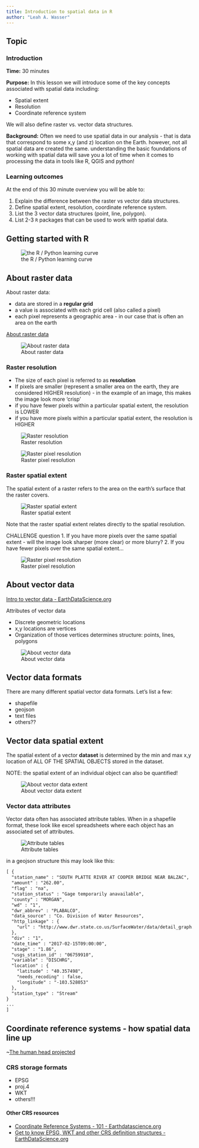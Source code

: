 ```yaml
---
title: Introduction to spatial data in R
author: "Leah A. Wasser"
---
```


## Topic

### Introduction
**Time:** 30 minutes

**Purpose:** In this lesson we will introduce some of the key concepts associated
with spatial data including:

* Spatial extent
* Resolution
* Coordinate reference system

We will also define raster vs. vector data structures.

**Background:**
Often we need to use spatial data in our analysis - that is data that correspond
to some x,y (and z) location on the Earth. however, not all spatial data are
created the same. understanding the basic foundations of working with spatial
data will save you a lot of time when it comes to processing the data in tools
like R, QGIS and python!

### Learning outcomes

At the end of this 30 minute overview you will be able to:

1. Explain the difference between the raster vs vector data structures.
1. Define spatial extent, resolution, coordinate reference system.
1. List the 3 vector data structures (point, line, polygon).
1. List 2-3 `R` packages that can be used to work with spatial data.


## Getting started with R

![the R / Python learning curve](https://earthdatascience.org/images/course-materials/earth-analytics/week-9/learning-r.png)

## About raster data

About raster data:

* data are stored in a **regular grid**
* a value is associated with each grid cell (also called a pixel)
* each pixel represents a geographic area - in our case that is often an area on the earth


[About raster data](https://earthdatascience.org/course-materials/earth-analytics/week-3/open-lidar-raster-r/)

![About raster data](http://earthdatascience.org/images/course-materials/earth-analytics/week-3/raster-concept.png)

### Raster resolution

* The size of each pixel is referred to as **resolution**
* If pixels are smaller (represent a smaller area on the earth, they are considered HIGHER resolution) - in the example of an image, this makes the image look more 'crisp'
* if you have fewer pixels within a particular spatial extent, the resolution is LOWER
* if you have more pixels within a particular spatial extent, the resolution is HIGHER


![Raster resolution](http://earthdatascience.org/images/course-materials/earth-analytics/week-3/raster-resolution.png)

![Raster pixel resolution](http://earthdatascience.org/images/course-materials/earth-analytics/week-3/raster-pixel-resolution.png)


### Raster spatial extent

The spatial extent of a raster refers to the area on the earth's surface that
the raster covers.

![Raster spatial extent](http://earthdatascience.org/images/course-materials/earth-analytics/week-3/raster-spatial-extent-coordinates.png)

Note that the raster spatial extent relates directly to the
spatial resolution.

CHALLENGE question
1. If you have more pixels over the same spatial extent - will the image look sharper (more clear) or more blurry?
2. If you have fewer pixels over the same spatial extent...


![Raster pixel resolution](http://earthdatascience.org/images/course-materials/earth-analytics/week-3/raster-spatial-extent.png)

## About vector data

[Intro to vector data - EarthDataScience.org ](http://earthdatascience.org/course-materials/earth-analytics/week-4/intro-vector-data-r/)

Attributes of vector data

* Discrete geometric locations
* x,y locations are vertices
* Organization of those vertices determines structure: points, lines, polygons

![About vector data](http://earthdatascience.org/images/course-materials/earth-analytics/week-5/pnt_line_poly.png)


## Vector data formats

There are many different spatial vector data formats. Let's list a few:

* shapefile
* geojson
* text files
* others??

## Vector data spatial extent

The spatial extent of a vector **dataset** is determined by the min and max x,y location
of ALL OF THE SPATIAL OBJECTS stored in the dataset.

NOTE: the spatial extent of an individual object can also be quantified!

![About vector data extent](http://earthdatascience.org/images/course-materials/earth-analytics/week-5/spatial_extent.png)


### Vector data attributes

Vector data often has associated attribute tables. When in a shapefile format,
these look like excel spreadsheets where each object has an associated set of
attributes.


![Attribute tables](http://earthdatascience.org/images/course-materials/earth-analytics/week-5/attribute_table.png)

in a geojson structure this may look like this:


```xml
[ {
  "station_name" : "SOUTH PLATTE RIVER AT COOPER BRIDGE NEAR BALZAC",
  "amount" : "262.00",
  "flag" : "na",
  "station_status" : "Gage temporarily anavailable",
  "county" : "MORGAN",
  "wd" : "1",
  "dwr_abbrev" : "PLABALCO",
  "data_source" : "Co. Division of Water Resources",
  "http_linkage" : {
    "url" : "http://www.dwr.state.co.us/SurfaceWater/data/detail_graph.aspx?ID=PLABALCO&MTYPE=DISCHRG"
  },
  "div" : "1",
  "date_time" : "2017-02-15T09:00:00",
  "stage" : "1.86",
  "usgs_station_id" : "06759910",
  "variable" : "DISCHRG",
  "location" : {
    "latitude" : "40.357498",
    "needs_recoding" : false,
    "longitude" : "-103.528053"
  },
  "station_type" : "Stream"
}
...
]
```


## Coordinate reference systems - how spatial data line up

~[The human head projected](https://earthdatascience.org/images/course-materials/earth-analytics/week-9/human-head-projections.jpg)


### CRS storage formats

* EPSG
* proj.4
* WKT
* others!!!

#### Other CRS resources

* [Coordinate Reference Systems - 101 - Earthdatascience.org ](http://earthdatascience.org/course-materials/earth-analytics/week-4/intro-to-coordinate-reference-systems/)
* [Get to know EPSG, WKT and other CRS definition structures - EarthDataScience.org](http://earthdatascience.org/course-materials/earth-analytics/week-4/understand-epsg-wkt-and-other-crs-definition-file-types/)
